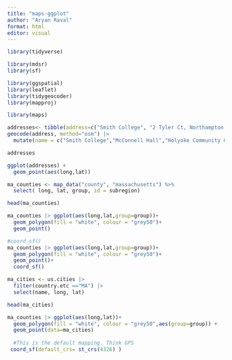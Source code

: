 ```yaml
---
title: "maps-ggplot"
author: "Aryan Raval"
format: html
editor: visual
---
```


```r
library(tidyverse)

```


```r
library(mdsr)
library(sf)
```


```r
library(ggspatial)
library(leaflet)
library(tidygeocoder)
library(mapproj)
```


```r
library(maps)

```



```r
addresses<- tibble(address=c("Smith College", "2 Tyler Ct, Northampton, MA 01060", "Holyoke Community College")) |>
geocode(address, method="osm") |>
  mutate(name = c("Smith College","McConnell Hall","Holyoke Community College"))

addresses

```

```r
ggplot(addresses) +
  geom_point(aes(long,lat)) 

```

```r
ma_counties <- map_data("county", "massachusetts") %>% 
  select( long, lat, group, id = subregion)

head(ma_counties)
```

```r
ma_counties |> ggplot(aes(long,lat,group=group))+
  geom_polygon(fill = "white", colour = "grey50")+
  geom_point()  
```

```r
#coord_sf()
ma_counties |> ggplot(aes(long,lat,group=group))+
  geom_polygon(fill = "white", colour = "grey50")+
  geom_point()+
  coord_sf()
```

```r
ma_cities <- us.cities |>
  filter(country.etc =="MA") |>
  select(name, long, lat)

head(ma_cities)
```

```r
ma_counties |> ggplot(aes(long,lat))+
  geom_polygon(fill = "white", colour = "grey50",aes(group=group)) +
  geom_point(data=ma_cities)
  
  #This is the default mapping. Think GPS
 coord_sf(default_crs= st_crs(4326) )
```

```r
```

```r
```

```r
```
